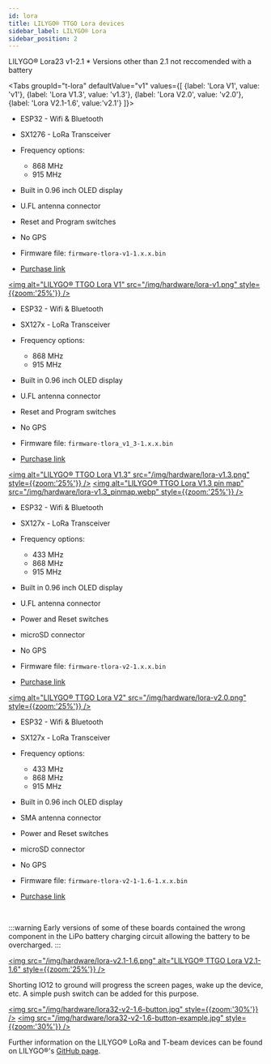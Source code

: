 ```yaml
---
id: lora
title: LILYGO® TTGO Lora devices
sidebar_label: LILYGO® Lora
sidebar_position: 2
---
```


LILYGO® Lora23 v1-2.1 * Versions other than 2.1 not reccomended with a battery

<Tabs
groupId="t-lora"
defaultValue="v1"
values={[
{label: 'Lora V1', value: 'v1'},
{label: 'Lora V1.3', value: 'v1.3'},
{label: 'Lora V2.0', value: 'v2.0'},
{label: 'Lora V2.1-1.6', value:'v2.1'}
]}>
<TabItem value="v1">

- ESP32 - Wifi & Bluetooth
- SX1276 - LoRa Transceiver
- Frequency options:
  - 868 MHz
  - 915 MHz
- Built in 0.96 inch OLED display
- U.FL antenna connector
- Reset and Program switches
- No GPS


- Firmware file: `firmware-tlora-v1-1.x.x.bin`
- [Purchase link](https://www.aliexpress.com/item/32840238513.html)


[<img alt="LILYGO® TTGO Lora V1" src="/img/hardware/lora-v1.png" style={{zoom:'25%'}} />](/img/hardware/lora-v1.png)

</TabItem>
<TabItem value="v1.3">

- ESP32 - Wifi & Bluetooth
- SX127x - LoRa Transceiver
- Frequency options:
  - 868 MHz
  - 915 MHz
- Built in 0.96 inch OLED display
- U.FL antenna connector
- Reset and Program switches
- No GPS


- Firmware file: `firmware-tlora_v1_3-1.x.x.bin`
- [Purchase link](https://www.aliexpress.com/item/4000628100802.html)


[<img alt="LILYGO® TTGO Lora V1.3" src="/img/hardware/lora-v1.3.png" style={{zoom:'25%'}} />](/img/hardware/lora-v1.3.png)
[<img alt="LILYGO® TTGO Lora V1.3 pin map" src="/img/hardware/lora-v1.3_pinmap.webp" style={{zoom:'25%'}} />](/img/hardware/lora-v1.3_pinmap.webp)

</TabItem>
<TabItem value="v2.0">

- ESP32 - Wifi & Bluetooth
- SX127x - LoRa Transceiver
- Frequency options:
  - 433 MHz
  - 868 MHz
  - 915 MHz
- Built in 0.96 inch OLED display
- U.FL antenna connector
- Power and Reset switches
- microSD connector
- No GPS


- Firmware file: `firmware-tlora-v2-1.x.x.bin`
- [Purchase link](https://www.aliexpress.com/item/32846302183.html)


[<img alt="LILYGO® TTGO Lora V2" src="/img/hardware/lora-v2.0.png" style={{zoom:'25%'}} />](/img/hardware/lora-v2.0.png)

</TabItem>
<TabItem value="v2.1">

- ESP32 - Wifi & Bluetooth
- SX127x - LoRa Transceiver
- Frequency options:
  - 433 MHz
  - 868 MHz
  - 915 MHz
- Built in 0.96 inch OLED display
- SMA antenna connector
- Power and Reset switches
- microSD connector
- No GPS


- Firmware file: `firmware-tlora-v2-1-1.6-1.x.x.bin`
- [Purchase link](https://www.aliexpress.com/item/32915894264.html)


<br />

:::warning
Early versions of some of these boards contained the wrong component in the LiPo battery charging circuit allowing the battery to be overcharged.
:::

[<img src="/img/hardware/lora-v2.1-1.6.png" alt="LILYGO® TTGO Lora V2.1-1.6" style={{zoom:'25%'}} />](/img/hardware/lora-v2.1-1.6.png)

Shorting IO12 to ground will progress the screen pages, wake up the device, etc. A simple push switch can be added for this purpose.

[<img src="/img/hardware/lora32-v2-1.6-button.jpg" style={{zoom:'30%'}} />](/img/hardware/lora32-v2-1.6-button.jpg)
[<img src="/img/hardware/lora32-v2-1.6-button-example.jpg" style={{zoom:'30%'}} />](/img/hardware/lora32-v2-1.6-button.jpg)

</TabItem>
</Tabs>

Further information on the LILYGO® LoRa and T-beam devices can be found on LILYGO®'s [GitHub page](https://github.com/Xinyuan-LilyGO/LilyGo-LoRa-Series).